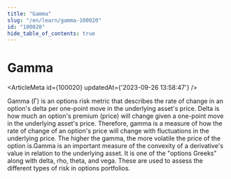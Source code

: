 ```yaml
---
title: "Gamma"
slug: "/en/learn/gamma-100020"
id: "100020"
hide_table_of_contents: true
---
```



# Gamma

<ArticleMeta id={100020} updatedAt={'2023-09-26 13:58:47'} />
<div className='border-solid border-b border-t-0 my-4 border-[var(--ifm-color-gray-300)]' />

Gamma (Γ) is an options risk metric that describes the rate of change in an option's delta per one-point move in the underlying asset's price. Delta is how much an option's premium (price) will change given a one-point move in the underlying asset's price. Therefore, gamma is a measure of how the rate of change of an option's price will change with fluctuations in the underlying price. The higher the gamma, the more volatile the price of the option is.Gamma is an important measure of the convexity of a derivative's value in relation to the underlying asset. It is one of the "options Greeks" along with delta, rho, theta, and vega. These are used to assess the different types of risk in options portfolios.

